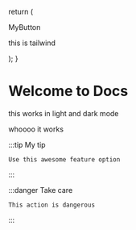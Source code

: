 
  return (
    <div>
      <MyButton>MyButton</MyButton>
      <p> this is tailwind </p>
    </div>
  );
}

# Welcome to Docs

this works in light and dark mode

<Section />

whoooo it works

:::tip My tip

    Use this awesome feature option

:::

:::danger Take care

    This action is dangerous

:::
